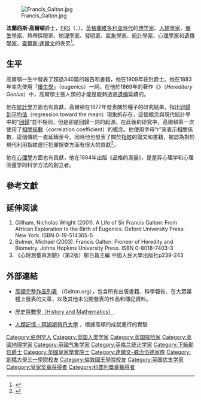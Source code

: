 {{NoteTA|1=zh-hant:法蘭西斯;zh-cn:弗朗西斯}}
{{Infobox scientist
| name = 法蘭西斯·高爾頓
| image = Francis_Galton_1850s.jpg
| birth_date = {{Birth date|1822|2|16|df=y}}
| birth_place = {{GBR-1801}}[[英格蘭|英格蘭]][[伯明翰|伯明翰]]
| death_date = {{Death date and age|1911|1|17|1822|2|16|df=y}}
| death_place = {{GBR-1801}}[[英格蘭|英格蘭]][[萨里郡|萨里郡]][[黑斯尔米尔|黑斯尔米尔]]
| residence = {{GBR-1801}}
| nationality = {{GBR-1801}}
| field = [[人类学|人类学]]等
| work_institution = 气象委员会、[[皇家地理学会|皇家地理学会]]
| alma_mater = [[伦敦大学国王学院|伦敦大学国王学院]]、[[剑桥大学|剑桥大学]]
| doctoral_advisor =  [[威廉·霍普金斯|威廉·霍普金斯]]
| doctoral_students = [[卡尔·皮尔逊|卡尔·皮尔逊]]
| known_for  = [[优生学|优生学]]、[[高尔顿板|高尔顿板]]、{{le|趋中回归|Regression toward the mean}}、[[标准差|标准差]]、[[天气图|天气图]]
| prizes = [[伦敦林奈学会|伦敦林奈学会]]的[[达尔文-华莱士奖章|达尔文-华莱士奖章]]（1908年）<br>[[科普利奖章|科普利奖章]]（1910年）
| religion =
| footnotes =
}}
[[File:Francis_Galton.jpg|thumb]]

'''法蘭西斯·高爾頓'''爵士，[[皇家學會院士|FRS]]（{{lang-en|Sir '''Francis Galton'''}}，{{bd|1822年|2月16日|1911年|1月17日|catIdx=G}}），[[英格蘭|英格蘭]][[維多利亞時代|維多利亞時代]]的[[博学家|博学家]]、[[人类学|人類學家]]、[[優生學|優生學家]]、熱帶探險家、[[地理學家|地理學家]]、[[發明家|發明家]]、[[氣象學|氣象學家]]、[[統計學|統計學家]]、[[心理學|心理學家]]和[[遺傳學家|遺傳學家]]，[[查爾斯·達爾文|查爾斯·達爾文]]的表弟<ref>{{Cite book|title=你真比黑猩猩聪明吗？|last=（英）[[本·安布里奇|本·安布里奇]]（BEN AMBRIDGE）著；黄青萍，于夙玉译|publisher=广州：[[广东人民出版社|广东人民出版社]]|year=2019.03|isbn=978-7-218-13330-0|pages=31-32}}</ref>。

== 生平 ==
高爾頓一生中發表了超過340篇的報告和書籍，他在1909年获封爵士。他在1883年率先使用「[[優生學|優生學]]」（eugenics）一詞。在他於1869年的著作《{{le|遺傳的天賦|Hereditary Genius}}》（''Hereditary Genius''）中，高爾頓主張人類的才能是能夠透過[[遺傳|遺傳]]延續的。

他在[[統計學|統計學]]方面也有貢獻，高爾頓在1877年發表關於種子的研究結果，指出[[迴歸到平均值|迴歸到平均值]]（regression toward the mean）現象的存在，這個概念與現代統計學中的“[[回歸|回歸]]”並不相同，但是卻是回歸一詞的起源。在此後的研究中，高爾頓第一次使用了[[相關係數|相關係數]]（correlation coefficient）的概念。他使用字母“r”來表示相關係數，這個傳統一直延續至今。同時他也發表了關於[[指紋|指紋]]的論文和書籍，被認為對於現代利用指紋進行犯罪搜查方面有很大的貢獻<ref>{{Cite book|title=告别宏微观架构的经济学|last=廖博谛著|publisher=北京：经济日报出版社|year=2017.09|isbn=978-7-5196-0203-1|pages=271}}</ref>。

他在[[心理學|心理學]]方面也有貢獻，他在1884年出版《品格的測量》，是差异心理学和心理测量学的科学方法的創立者。

== 參考文獻 ==
{{Reflist}}

==延伸阅读 ==
#Gillham, Nicholas Wright (2001). A Life of Sir Francis Galton: From African Exploration to the Birth of Eugenics. Oxford University Press: New York. ISBN 0-19-514365-5
#Bulmer, Michael (2003). Francis Galton: Pioneer of Heredity and Biometry. Johns Hopkins University Press. ISBN 0-8018-7403-3
#《心理測量與測驗》（第2版）鄭日昌主編 中國人民大學出版社p239-243

== 外部連結 ==
* {{En}}[http://galton.org 高頓完整作品列表] {{Wayback|url=http://galton.org/ |date=20070405091539 }}（Galton.org），包含所有出版書籍、科學報告、在大眾媒體上發表的文章，以及其他未公開發表的作品和傳記資料。
* {{En}}[http://urss.ru/cgi-bin/db.pl?cp=&page=Book&id=53184&lang=en&blang=en&list=Found 歷史與數學（History and Mathematics）] {{Wayback|url=http://urss.ru/cgi-bin/db.pl?cp=&page=Book&id=53184&lang=en&blang=en&list=Found |date=20210414133954 }}
* {{En}}[http://memory.uva.nl/testpanel/gc/en/ 人類記憶 - 阿姆斯特丹大學] {{Wayback|url=http://memory.uva.nl/testpanel/gc/en/ |date=20120204121037 }}，根據高頓的成就進行的實驗

{{皇家奖章获得者}}
{{1901年至1950年科普利奖章获奖者}}
{{Authority control}}

{{DEFAULTSORT:Galton, Francis}}
[[Category:伯明罕人|Category:伯明罕人]]
[[Category:英国人类学家|Category:英国人类学家]]
[[Category:英国探险家|Category:英国探险家]]
[[Category:英國地理学家|Category:英國地理学家]]
[[Category:英國气象学家|Category:英國气象学家]]
[[Category:英格兰统计学家|Category:英格兰统计学家]]
[[Category:下級勳位爵士|Category:下級勳位爵士]]
[[Category:英國皇家學會院士|Category:英國皇家學會院士]]
[[Category:達爾文-威治伍德家族|Category:達爾文-威治伍德家族]]
[[Category:劍橋大學三一學院校友|Category:劍橋大學三一學院校友]]
[[Category:倫敦國王學院校友|Category:倫敦國王學院校友]]
[[Category:英国优生学家|Category:英国优生学家]]
[[Category:皇家奖章获得者|Category:皇家奖章获得者]]
[[Category:科普利獎章獲得者|Category:科普利獎章獲得者]]